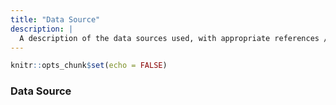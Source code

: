 ---
title: "Data Source"
description: |
  A description of the data sources used, with appropriate references / links. 
---

```{r setup, include=FALSE}
knitr::opts_chunk$set(echo = FALSE)
```


### Data Source
